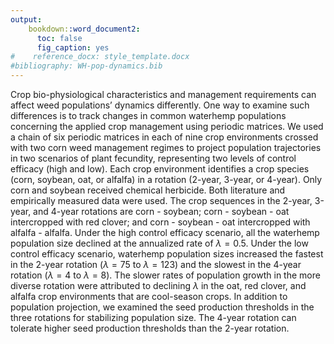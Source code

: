 ```yaml
---
output:
    bookdown::word_document2:
      toc: false
      fig_caption: yes
#    reference_docx: style_template.docx
#bibliography: WH-pop-dynamics.bib
---
```


Crop bio-physiological characteristics and management requirements can affect weed populations’ dynamics differently. One way to examine such differences is to track changes in common waterhemp populations concerning the applied crop management using periodic matrices. We used a chain of six periodic matrices in each of nine crop environments crossed with two corn weed management regimes to project population trajectories in two scenarios of plant fecundity, representing two levels of control efficacy (high and low). Each crop environment identifies a crop species (corn, soybean, oat, or alfalfa) in a rotation (2-year, 3-year, or 4-year). Only corn and soybean received chemical herbicide. Both literature and empirically measured data were used. The crop sequences in the 2-year, 3-year, and 4-year rotations are corn - soybean; corn - soybean - oat intercropped with red clover; and corn - soybean - oat intercropped with alfalfa - alfalfa. Under the high control efficacy scenario, all the waterhemp population size declined at the annualized rate of $\lambda = 0.5$. Under the low control efficacy scenario, waterhemp population sizes increased the fastest in the 2-year rotation ($\lambda = 75$ to $\lambda = 123$) and the slowest in the 4-year rotation ($\lambda = 4$ to $\lambda = 8$). The slower rates of population growth in the more diverse rotation were attributed to declining $\lambda$ in the oat, red clover, and alfalfa crop environments that are cool-season crops. In addition to population projection, we examined the seed production thresholds in the three rotations for stabilizing population size. The 4-year rotation can tolerate higher seed production thresholds than the 2-year rotation.  